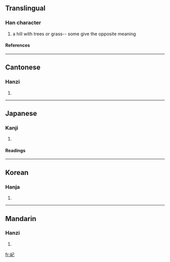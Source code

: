 ==Translingual==
===Han character===
{{Han char|rn=46|rad=山|as=03|sn=6|four=2771<sub>7</sub>|canj=山尸山 (USU), X山尸山 (XUSU)}}
# a hill with trees or grass-- some give the opposite meaning
====References====
{{Han ref|kx=0307.271|dkj=07891|dj=0607.150|hdz=10761.220|uh=5C7A|ud=23674|bh=C9D7|bd=51671}}
----
==Cantonese==
===Hanzi===
{{yue-hanzi|jyut=|y=gei2, hei2}}
# {{defn|Cantonese}}
----
==Japanese==
===Kanji===
{{ja-kanji|grade=|rs=山03}}
# {{defn|Japanese}} 
====Readings====
{{ja-readings|on=[[き]] (ki)|kun=}}
----
==Korean==
===Hanja===
{{ko-hanja|hangeul=기|rv=gi|mr=ki}}
# {{defn|Korean}}
----
==Mandarin==
===Hanzi===
{{cmn-hanzi|pin=[[qǐ]] ([[qi3]])|wg=ch'i<sup>3</sup>}}
# {{defn|Mandarin}}

[[fr:屺]]